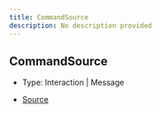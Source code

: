 ```yaml
---
title: CommandSource
description: No description provided
---
```


## CommandSource

- Type: Interaction \| Message

- [Source](https://github.com/underctrl-io/commandkit/blob/141d1404ab18a8e659209a0fab65466bf3b6dd85/packages/commandkit/src/app/commands/helpers.ts#L3)